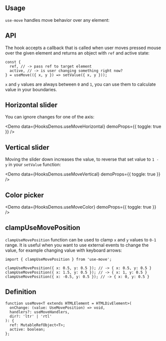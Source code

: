 

## Usage

`use-move` handles move behavior over any element:

<Demo data={HooksDemos.useMoveUsage} />

## API

The hook accepts a callback that is called when user moves pressed mouse over the given element
and returns an object with `ref` and active state:

```tsx
const {
  ref, // -> pass ref to target element
  active, // -> is user changing something right now?
} = useMove(({ x, y }) => setValue({ x, y }));
```

`x` and `y` values are always between `0` and `1`, you can use them to calculate value in your boundaries.

## Horizontal slider

You can ignore changes for one of the axis:

<Demo
  data={HooksDemos.useMoveHorizontal}
  demoProps={{ toggle: true }}
/>

## Vertical slider

Moving the slider down increases the value, to reverse that set value to `1 - y` in your `setValue` function:

<Demo
  data={HooksDemos.useMoveVertical}
  demoProps={{ toggle: true }}
/>

## Color picker

<Demo data={HooksDemos.useMoveColor} demoProps={{ toggle: true }} />

## clampUseMovePosition

`clampUseMovePosition` function can be used to clamp `x` and `y` values to `0-1` range.
It is useful when you want to use external events to change the value, for example changing value with keyboard arrows:

```tsx
import { clampUseMovePosition } from 'use-move';

clampUseMovePosition({ x: 0.5, y: 0.5 }); // -> { x: 0.5, y: 0.5 }
clampUseMovePosition({ x: 1.5, y: 0.5 }); // -> { x: 1, y: 0.5 }
clampUseMovePosition({ x: -0.5, y: 0.5 }); // -> { x: 0, y: 0.5 }
```

## Definition

```tsx
function useMove<T extends HTMLElement = HTMLDivElement>(
  onChange: (value: UseMovePosition) => void,
  handlers?: useMoveHandlers,
  dir?: 'ltr' | 'rtl'
): {
  ref: MutableRefObject<T>;
  active: boolean;
};
```
